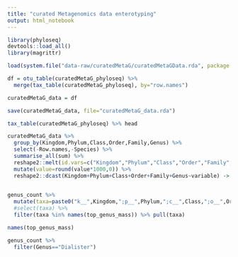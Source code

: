 ```yaml
---
title: "curated Metagenomics data enterotyping"
output: html_notebook
---
```



```r

library(phyloseq)
devtools::load_all()
library(magrittr)


```



```r

load(system.file("data-raw/curatedMetaG/curatedMetaGData.rda", package = "agp"))


```



```r

df = otu_table(curatedMetaG_phyloseq) %>%
  merge(tax_table(curatedMetaG_phyloseq), by="row.names")

curatedMetaG_data = df

save(curatedMetaG_data, file="curatedMetaG_data.rda")

tax_table(curatedMetaG_phyloseq) %>% head

```



```r
curatedMetaG_data %>%
  group_by(Kingdom,Phylum,Class,Order,Family,Genus) %>%
  select(-Row.names,-Species) %>%
  summarise_all(sum) %>%
  reshape2::melt(id.vars=c("Kingdom","Phylum","Class","Order","Family","Genus")) %>%
  mutate(value=round(value*1000,0)) %>%
  reshape2::dcast(Kingdom+Phylum+Class+Order+Family+Genus~variable) -> genus_count
  

genus_count %>% 
  mutate(taxa=paste0("k__",Kingdom,";p__",Phylum,";c__",Class,";o__",Order,";f__",Family,";g__",Genus)) %>%
  #select(taxa) %>%
  filter(taxa %in% names(top_genus_mass)) %>% pull(taxa)
```

```r

names(top_genus_mass)

```



```r
genus_count %>% 
  filter(Genus=="Dialister") 


```


```r
```


